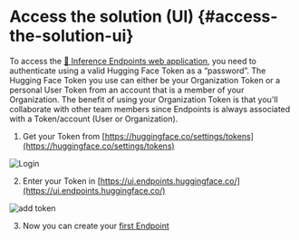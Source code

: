 # Access the solution (UI) {#access-the-solution-ui}

To access the [🤗 Inference Endpoints web application](https://ui.endpoints.huggingface.co/), you need to authenticate using a valid Hugging Face Token as a “password”. The Hugging Face Token you use can either be your Organization Token or a personal User Token from an account that is a member of your Organization. The benefit of using your Organization Token is that you'll collaborate with other team members since Endpoints is always associated with a Token/account (User or Organization).


1. Get your Token from [https://huggingface.co/settings/tokens](https://huggingface.co/settings/tokens) 

<img src="https://raw.githubusercontent.com/huggingface/hf-endpoints-documentation/main/assets/0_login.png" alt="Login" />

2. Enter your Token in [https://ui.endpoints.huggingface.co/](https://ui.endpoints.huggingface.co/) 

<img src="https://raw.githubusercontent.com/huggingface/hf-endpoints-documentation/main/assets/0_token.png" alt="add token" />

3. Now you can create your [first Endpoint](/docs/inference-endpoints//guides/guides/create_endpoint)
